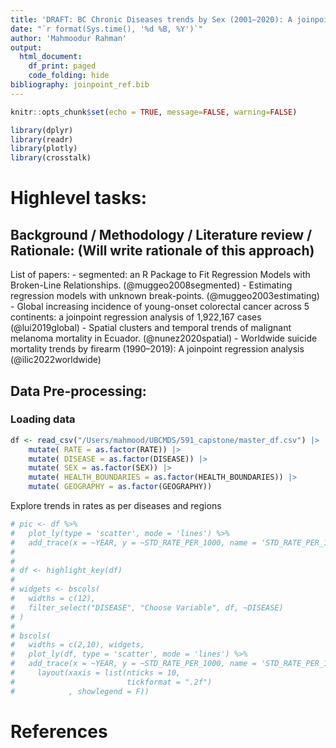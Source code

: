 ```yaml
---
title: 'DRAFT: BC Chronic Diseases trends by Sex (2001–2020): A joinpoint regression analysis'
date: "`r format(Sys.time(), '%d %B, %Y')`"
author: 'Mahmoodur Rahman'
output:
  html_document:
    df_print: paged
    code_folding: hide
bibliography: joinpoint_ref.bib
---
```


```r
knitr::opts_chunk$set(echo = TRUE, message=FALSE, warning=FALSE)
```



```r
library(dplyr)
library(readr)
library(plotly)
library(crosstalk)
```


# Highlevel tasks:

## Background / Methodology / Literature review / Rationale: (Will write rationale of this approach)
List of papers:
 - segmented: an R Package to Fit Regression Models with Broken-Line Relationships. (@muggeo2008segmented)
 - Estimating regression models with unknown break-points. (@muggeo2003estimating)
 - Global increasing incidence of young-onset colorectal cancer across 5 continents: a joinpoint regression analysis of 1,922,167 cases (@lui2019global)
 - Spatial clusters and temporal trends of malignant melanoma mortality in Ecuador. (@nunez2020spatial)
 - Worldwide suicide mortality trends by firearm (1990–2019): A joinpoint regression analysis (@ilic2022worldwide)
 
## Data Pre-processing:

### Loading data

```r
df <- read_csv("/Users/mahmood/UBCMDS/591_capstone/master_df.csv") |> 
    mutate( RATE = as.factor(RATE)) |> 
    mutate( DISEASE = as.factor(DISEASE)) |> 
    mutate( SEX = as.factor(SEX)) |> 
    mutate( HEALTH_BOUNDARIES = as.factor(HEALTH_BOUNDARIES)) |> 
    mutate( GEOGRAPHY = as.factor(GEOGRAPHY))
```

Explore trends in rates as per diseases and regions

```r

# pic <- df %>% 
#   plot_ly(type = 'scatter', mode = 'lines') %>%
#   add_trace(x = ~YEAR, y = ~STD_RATE_PER_1000, name = 'STD_RATE_PER_1000') 
# 
# 
# df <- highlight_key(df)
# 
# widgets <- bscols(
#   widths = c(12),
#   filter_select("DISEASE", "Choose Variable", df, ~DISEASE)
# )
# 
# bscols(
#   widths = c(2,10), widgets, 
#   plot_ly(df, type = 'scatter', mode = 'lines') %>%
#   add_trace(x = ~YEAR, y = ~STD_RATE_PER_1000, name = 'STD_RATE_PER_1000')  %>%
#     layout(xaxis = list(nticks = 10,
#                         tickformat = ".2f")
#            , showlegend = F))


```
 















 
# References
 
 
 
 
 
 
 
 